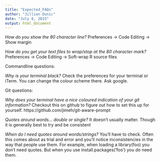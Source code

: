 ```yaml
---
title: "Expected_FAQs"
author: "Jillian Dunic"
date: "July 8, 2015"
output: html_document
---
```




*How do you show the 80 character line?*
Preferences -> Code Editing -> Show margin

*How do you get your text files to wrap/stop at the 80 character mark?*
Preferences -> Code Editing -> Soft-wrap R source files


Commandline questions:

*Why is your terminal black?*
Check the preferences for your terminal or iTerm. You can change the colour scheme there. Ask google.



Git questions:

*Why does your terminal have a nice coloured indication of your git information?*
Checkout this on github to figure out how to set this up for yourself.
https://github.com/jimeh/git-aware-prompt


*Quotes around words... double or single?*
It doesn't usually matter. Though it is generally best to try and be consistent

*When do I need quotes around words/strings?*
You'll have to check. Often this comes about as trial and error and you'll notice inconsistencies in the way that people use them. For example, when loading a library(foo) you don't need quotes. But when you use install.packages('foo') you *do* need them. 